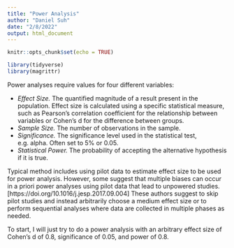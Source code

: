 ```yaml
---
title: "Power Analysis"
author: "Daniel Suh"
date: "2/8/2022"
output: html_document
---
```


```r
knitr::opts_chunk$set(echo = TRUE)
```


```r
library(tidyverse)
library(magrittr)

```



Power analyses require values for four different variables:

 - *Effect Size.* The quantified magnitude of a result present in the population. Effect size is calculated using a specific statistical measure, such as Pearson’s correlation coefficient for the relationship between variables or Cohen’s d for the difference between groups.
 - *Sample Size.* The number of observations in the sample.
 - *Significance.* The significance level used in the statistical test, e.g. alpha. Often set to 5% or 0.05.
 - *Statistical Power.* The probability of accepting the alternative hypothesis if it is true.
 
 Typical method includes using pilot data to estimate effect size to be used for power analysis. However, some suggest that multiple biases can occur in a priori power analyses using pilot data that lead to unpowered studies. [https://doi.org/10.1016/j.jesp.2017.09.004] These authors suggest to skip pilot studies and instead arbitrarily choose a medium effect size or to perform sequential analyses where data are collected in multiple phases as needed.
 
 To start, I will just try to do a power analysis with an arbitrary effect size of Cohen's d of 0.8, significance of 0.05, and power of 0.8.
 
 
